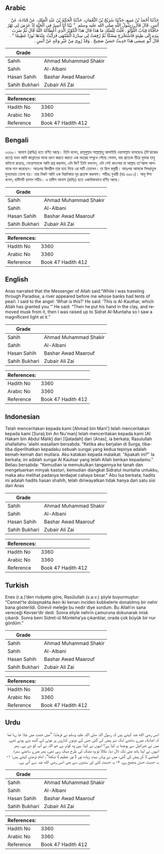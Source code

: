 ## Arabic


<div dir="rtl" lang="ar" style={{fontSize:'larger',backgroundColor:'#f8f9fa',padding:20}}>
حَدَّثَنَا أَحْمَدُ بْنُ مَنِيعٍ، حَدَّثَنَا سُرَيْجُ بْنُ النُّعْمَانِ، حَدَّثَنَا الْحَكَمُ بْنُ عَبْدِ الْمَلِكِ، عَنْ قَتَادَةَ، عَنْ أَنَسٍ، قَالَ قَالَ رَسُولُ اللَّهِ صلى الله عليه وسلم ‏ "‏ بَيْنَا أَنَا أَسِيرُ فِي الْجَنَّةِ إِذْ عَرَضَ لِي نَهْرٌ حَافَّتَاهُ قِبَابُ اللُّؤْلُؤِ ‏.‏ قُلْتُ لِلْمَلَكِ مَا هَذَا قَالَ هَذَا الْكَوْثَرُ الَّذِي أَعْطَاكَهُ اللَّهُ قَالَ ثُمَّ ضَرَبَ بِيَدِهِ إِلَى طِينَةٍ فَاسْتَخْرَجَ مِسْكًا ثُمَّ رُفِعَتْ لِي سِدْرَةُ الْمُنْتَهَى فَرَأَيْتُ عِنْدَهَا نُورًا عَظِيمًا ‏"‏ ‏.‏ قَالَ أَبُو عِيسَى هَذَا حَدِيثٌ حَسَنٌ صَحِيحٌ ‏.‏ وَقَدْ رُوِيَ مِنْ غَيْرِ وَجْهٍ عَنْ أَنَسٍ ‏.‏
</div>
<div style={{backgroundColor:'#f8f9fa',padding:20, marginBottom: 10}}><table> <thead> <tr> <th>Grade</th> <th></th> </tr> </thead> <tbody> <tr><td>Sahih</td><td>Ahmad Muhammad Shakir</td></tr><tr><td>Sahih</td><td>Al-Albani</td></tr><tr><td>Hasan Sahih</td><td>Bashar Awad Maarouf</td></tr><tr><td>Sahih Bukhari</td><td>Zubair Ali Zai</td></tr></tbody></table><table> <thead> <tr> <th>References:</th> <th></th> </tr> </thead> <tbody><tr><td>Hadith No</td><td>3360</td></tr><tr><td>Arabic No</td><td>3360</td></tr><tr><td>Reference</td><td>Book 47 Hadith 412</td></tr></tbody></table></div>

## Bengali


<div dir="ltr" lang="bn" style={{fontSize:'larger',backgroundColor:'#f8f9fa',padding:20}}>
৩৩৬০। আনাস (রাযিঃ) হতে বর্ণিত আছে। তিনি বলেন, রাসূলুল্লাহ সাল্লাল্লাহু আলাইহি ওয়াসাল্লাম বলেছেনঃ (মি'রাজের রাতে) যখন আমি জান্নাতের মাঝে ভ্রমণ করতে করতে এক নহরের সম্মুখে পৌছে গেলাম, যার প্রত্যেক তীরে মুক্তার তাবু খাটানো রয়েছে, ফেরেশতাকে আমি প্রশ্ন করলাম, এটা কি? তিনি বললেন, এটা সেই কাওসার যা আল্লাহ তা'আলা আপনাকে দান করেছেন। অতঃপর জিবরীল তার হাত দিয়ে এর মাটি তোলেন। তা ছিল কস্তুরী। অতঃপর আমাকে সিদরাতুল মুনতাহায় তোলা হয়। তার নিকট আমি এক বিরাটকায় নূর প্রত্যক্ষ করলাম। সহীহঃ বুখারী (হাঃ ৬৫৮১)। আবূ ঈসা বলেন, হাদীসটি হাসান সহীহ। এ হাদীস আনাস (রাযিঃ) হতে একাধিকভাবে বর্ণিত আছে।
</div>
<div style={{backgroundColor:'#f8f9fa',padding:20, marginBottom: 10}}><table> <thead> <tr> <th>Grade</th> <th></th> </tr> </thead> <tbody> <tr><td>Sahih</td><td>Ahmad Muhammad Shakir</td></tr><tr><td>Sahih</td><td>Al-Albani</td></tr><tr><td>Hasan Sahih</td><td>Bashar Awad Maarouf</td></tr><tr><td>Sahih Bukhari</td><td>Zubair Ali Zai</td></tr></tbody></table><table> <thead> <tr> <th>References:</th> <th></th> </tr> </thead> <tbody><tr><td>Hadith No</td><td>3360</td></tr><tr><td>Arabic No</td><td>3360</td></tr><tr><td>Reference</td><td>Book 47 Hadith 412</td></tr></tbody></table></div>

## English


<div dir="ltr" lang="en" style={{fontSize:'larger',backgroundColor:'#f8f9fa',padding:20}}>
Anas narrated that the Messenger of Allah said:“While I was traveling through Paradise, a river appeared before me whose banks had tents of pearl. I said to the angel: ‘What is this?’ He said: ‘This is Al-Kauthar, which Allah has granted you.’” He said: “Then he put his hand in the clay, and removed musk from it, then I was raised up to Sidrat Al-Muntaha so I saw a magnificent light at it.”
</div>
<div style={{backgroundColor:'#f8f9fa',padding:20, marginBottom: 10}}><table> <thead> <tr> <th>Grade</th> <th></th> </tr> </thead> <tbody> <tr><td>Sahih</td><td>Ahmad Muhammad Shakir</td></tr><tr><td>Sahih</td><td>Al-Albani</td></tr><tr><td>Hasan Sahih</td><td>Bashar Awad Maarouf</td></tr><tr><td>Sahih Bukhari</td><td>Zubair Ali Zai</td></tr></tbody></table><table> <thead> <tr> <th>References:</th> <th></th> </tr> </thead> <tbody><tr><td>Hadith No</td><td>3360</td></tr><tr><td>Arabic No</td><td>3360</td></tr><tr><td>Reference</td><td>Book 47 Hadith 412</td></tr></tbody></table></div>

## Indonesian


<div dir="ltr" lang="id" style={{fontSize:'larger',backgroundColor:'#f8f9fa',padding:20}}>
Telah menceritakan kepada kami [Ahmad bin Mani'] telah menceritakan kepada kami [Suraij bin An Nu'man] telah menceritakan kepada kami [Al Hakam bin Abdul Malik] dari [Qatadah] dari [Anas], ia berkata; Rasulullah shallallahu 'alaihi wasallam bersabda: "Ketika aku berjalan di Surga, tiba-tiba diperlihatkan kepadaku sebuah sungai yang kedua tepinya adalah kemah-kemah dari mutiara. Aku katakan kepada malaikat: "Apakah ini?" Ia berkata; ini adalah sungai Al Kautsar yang telah Allah berikan kepadamu." Beliau bersabda: "Kemudian ia memukulkan tangannya ke tanah dan mengeluarkan minyak kasturi, kemudian diangkat Sidratul muntaha untukku, maka aku melihat padanya terdapat cahaya besar." Abu Isa berkata; hadits ini adalah hadits hasan shahih, telah diriwayatkan tidak hanya dari satu sisi dari Anas
</div>
<div style={{backgroundColor:'#f8f9fa',padding:20, marginBottom: 10}}><table> <thead> <tr> <th>Grade</th> <th></th> </tr> </thead> <tbody> <tr><td>Sahih</td><td>Ahmad Muhammad Shakir</td></tr><tr><td>Sahih</td><td>Al-Albani</td></tr><tr><td>Hasan Sahih</td><td>Bashar Awad Maarouf</td></tr><tr><td>Sahih Bukhari</td><td>Zubair Ali Zai</td></tr></tbody></table><table> <thead> <tr> <th>References:</th> <th></th> </tr> </thead> <tbody><tr><td>Hadith No</td><td>3360</td></tr><tr><td>Arabic No</td><td>3360</td></tr><tr><td>Reference</td><td>Book 47 Hadith 412</td></tr></tbody></table></div>

## Turkish


<div dir="ltr" lang="tr" style={{fontSize:'larger',backgroundColor:'#f8f9fa',padding:20}}>
Enes (r.a.)’den rivâyete göre, Rasûlullah (s.a.v.) şöyle buyurmuştur: “Cennet’te dolaşmakta iken iki kenarı inciden kubbelerle donatılmış bir nehir bana gösterildi. Görevli meleğe bu nedir diye sordum. Bu Allah’ın sana vereceği Kevser’dir dedi. Sonra eliyle nehrin çamuruna dokunarak misk çıkardı. Sonra beni Sidret-ül Münteha’ya çıkardılar, orada çok büyük bir nur gördüm.”
</div>
<div style={{backgroundColor:'#f8f9fa',padding:20, marginBottom: 10}}><table> <thead> <tr> <th>Grade</th> <th></th> </tr> </thead> <tbody> <tr><td>Sahih</td><td>Ahmad Muhammad Shakir</td></tr><tr><td>Sahih</td><td>Al-Albani</td></tr><tr><td>Hasan Sahih</td><td>Bashar Awad Maarouf</td></tr><tr><td>Sahih Bukhari</td><td>Zubair Ali Zai</td></tr></tbody></table><table> <thead> <tr> <th>References:</th> <th></th> </tr> </thead> <tbody><tr><td>Hadith No</td><td>3360</td></tr><tr><td>Arabic No</td><td>3360</td></tr><tr><td>Reference</td><td>Book 47 Hadith 412</td></tr></tbody></table></div>

## Urdu


<div dir="rtl" lang="ur" style={{fontSize:'larger',backgroundColor:'#f8f9fa',padding:20}}>
انس رضی الله عنہ کہتے ہیں کہ رسول اللہ صلی اللہ علیہ وسلم نے فرمایا: ”میں جنت میں چلا جا رہا تھا کہ اچانک میرے سامنے ایک نہر پیش کی گئی جس کے دونوں کناروں پر موتی کے گنبد بنے ہوئے تھے، میں نے جبرائیل سے پوچھا یہ کیا ہے؟ انہوں نے کہا: یہی وہ کوثر ہے جو اللہ نے آپ کو دی ہے۔ پھر انہوں نے اپنا ہاتھ مٹی تک ڈال دیا، نکالا تو وہ مشک کی طرح مہک رہی تھی، پھر میرے سامنے سدرۃ المنتہیٰ لا کر پیش کی گئی، میں نے وہاں بہت زیادہ نور ( نور عظیم ) دیکھا“۔ امام ترمذی کہتے ہیں: ۱- یہ حدیث حسن صحیح ہے، ۲- یہ حدیث کئی اور سندوں سے بھی انس رضی الله عنہ سے آئی ہے۔
</div>
<div style={{backgroundColor:'#f8f9fa',padding:20, marginBottom: 10}}><table> <thead> <tr> <th>Grade</th> <th></th> </tr> </thead> <tbody> <tr><td>Sahih</td><td>Ahmad Muhammad Shakir</td></tr><tr><td>Sahih</td><td>Al-Albani</td></tr><tr><td>Hasan Sahih</td><td>Bashar Awad Maarouf</td></tr><tr><td>Sahih Bukhari</td><td>Zubair Ali Zai</td></tr></tbody></table><table> <thead> <tr> <th>References:</th> <th></th> </tr> </thead> <tbody><tr><td>Hadith No</td><td>3360</td></tr><tr><td>Arabic No</td><td>3360</td></tr><tr><td>Reference</td><td>Book 47 Hadith 412</td></tr></tbody></table></div>